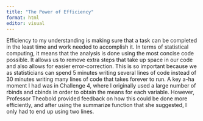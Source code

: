 ```yaml
---
title: "The Power of Efficiency"
format: html
editor: visual
---
```


Efficiency to my understanding is making sure that a task can be completed in the least time and work needed to accomplish it. In terms of statistical computing, it means that the analysis is done using the most concise code possible. It allows us to remove extra steps that take up space in our code and also allows for easier error-correction. This is so important because we as statisticians can spend 5 minutes writing several lines of code instead of 30 minutes writing many lines of code that takes forever to run. A key a-ha moment I had was in Challenge 4, where I originally used a large number of rbinds and cbinds in order to obtain the means for each variable. However, Professor Theobold provided feedback on how this could be done more efficiently, and after using the summarize function that she suggested, I only had to end up using two lines.
